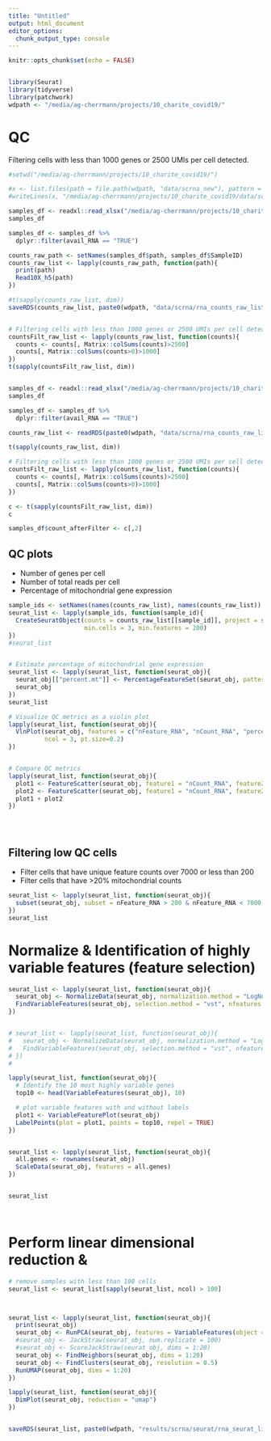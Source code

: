 ```yaml
---
title: "Untitled"
output: html_document
editor_options: 
  chunk_output_type: console
---
```


```r
knitr::opts_chunk$set(echo = FALSE)


library(Seurat)
library(tidyverse)
library(patchwork)
wdpath <- "/media/ag-cherrmann/projects/10_charite_covid19/"
```

# QC

Filtering cells with less than 1000 genes or 2500 UMIs per cell detected.

```r
#setwd("/media/ag-cherrmann/projects/10_charite_covid19/")

#x <- list.files(path = file.path(wdpath, "data/scrna_new"), pattern = "filtered_feature_bc_matrix.h5", recursive = TRUE, full.names = TRUE)
#writeLines(x, "/media/ag-cherrmann/projects/10_charite_covid19/data/scrna_new/counts_list.txt")

samples_df <- readxl::read_xlsx("/media/ag-cherrmann/projects/10_charite_covid19/data/scrna_seq_annot_path.xlsx")
samples_df

samples_df <- samples_df %>% 
  dplyr::filter(avail_RNA == "TRUE")

counts_raw_path <- setNames(samples_df$path, samples_df$SampleID)
counts_raw_list <- lapply(counts_raw_path, function(path){
  print(path)
  Read10X_h5(path)
})

#t(sapply(counts_raw_list, dim))
saveRDS(counts_raw_list, paste0(wdpath, "data/scrna/rna_counts_raw_list.RDS"))


# Filtering cells with less than 1000 genes or 2500 UMIs per cell detected.
countsFilt_raw_list <- lapply(counts_raw_list, function(counts){
  counts <- counts[, Matrix::colSums(counts)>2500]
  counts[, Matrix::colSums(counts>0)>1000]
})
t(sapply(countsFilt_raw_list, dim))



```

```r

samples_df <- readxl::read_xlsx("/media/ag-cherrmann/projects/10_charite_covid19/data/scrna_seq_annot_path.xlsx")
samples_df

samples_df <- samples_df %>% 
  dplyr::filter(avail_RNA == "TRUE")

counts_raw_list <- readRDS(paste0(wdpath, "data/scrna/rna_counts_raw_list.RDS"))

t(sapply(counts_raw_list, dim))

# Filtering cells with less than 1000 genes or 2500 UMIs per cell detected.
countsFilt_raw_list <- lapply(counts_raw_list, function(counts){
  counts <- counts[, Matrix::colSums(counts)>2500]
  counts[, Matrix::colSums(counts>0)>1000]
})

c <- t(sapply(countsFilt_raw_list, dim))
c

samples_df$count_afterFilter <- c[,2]


```



## QC plots
- Number of genes per cell
- Number of total reads per cell
- Percentage of mitochondrial gene expression


```r
sample_ids <- setNames(names(counts_raw_list), names(counts_raw_list))
seurat_list <- lapply(sample_ids, function(sample_id){
  CreateSeuratObject(counts = counts_raw_list[[sample_id]], project = sample_id, 
                     min.cells = 3, min.features = 200)
})
#seurat_list


# Estimate percentage of mitochondrial gene expression
seurat_list <- lapply(seurat_list, function(seurat_obj){
  seurat_obj[["percent.mt"]] <- PercentageFeatureSet(seurat_obj, pattern = "^MT-")
  seurat_obj
})
seurat_list

# Visualize QC metrics as a violin plot
lapply(seurat_list, function(seurat_obj){
  VlnPlot(seurat_obj, features = c("nFeature_RNA", "nCount_RNA", "percent.mt"), 
          ncol = 3, pt.size=0.2)
})


# Compare QC metrics 
lapply(seurat_list, function(seurat_obj){
  plot1 <- FeatureScatter(seurat_obj, feature1 = "nCount_RNA", feature2 = "percent.mt") + theme(legend.position='none')
  plot2 <- FeatureScatter(seurat_obj, feature1 = "nCount_RNA", feature2 = "nFeature_RNA") + theme(legend.position='none')
  plot1 + plot2
})





```

## Filtering low QC cells
- Filter cells that have unique feature counts over 7000 or less than 200
- Filter cells that have >20% mitochondrial counts

```r
seurat_list <- lapply(seurat_list, function(seurat_obj){
  subset(seurat_obj, subset = nFeature_RNA > 200 & nFeature_RNA < 7000 & percent.mt < 20)
})
seurat_list
```


# Normalize & Identification of highly variable features (feature selection)

```r

seurat_list <- lapply(seurat_list, function(seurat_obj){
  seurat_obj <- NormalizeData(seurat_obj, normalization.method = "LogNormalize", scale.factor = 10000)
  FindVariableFeatures(seurat_obj, selection.method = "vst", nfeatures = 2000)
})


# seurat_list <- lapply(seurat_list, function(seurat_obj){
#   seurat_obj <- NormalizeData(seurat_obj, normalization.method = "LogNormalize", scale.factor = 10000)
#   FindVariableFeatures(seurat_obj, selection.method = "vst", nfeatures = 2000)
# })
# 

lapply(seurat_list, function(seurat_obj){
  # Identify the 10 most highly variable genes
  top10 <- head(VariableFeatures(seurat_obj), 10)

  # plot variable features with and without labels
  plot1 <- VariableFeaturePlot(seurat_obj)
  LabelPoints(plot = plot1, points = top10, repel = TRUE)
})


seurat_list <- lapply(seurat_list, function(seurat_obj){
  all.genes <- rownames(seurat_obj)
  ScaleData(seurat_obj, features = all.genes)
})


seurat_list




```

# Perform linear dimensional reduction & 

```r
# remove samples with less than 100 cells
seurat_list <- seurat_list[sapply(seurat_list, ncol) > 100]



seurat_list <- lapply(seurat_list, function(seurat_obj){
  print(seurat_obj)
  seurat_obj <- RunPCA(seurat_obj, features = VariableFeatures(object = seurat_obj))
  #seurat_obj <- JackStraw(seurat_obj, num.replicate = 100)
  #seurat_obj <- ScoreJackStraw(seurat_obj, dims = 1:20)
  seurat_obj <- FindNeighbors(seurat_obj, dims = 1:20)
  seurat_obj <- FindClusters(seurat_obj, resolution = 0.5)
  RunUMAP(seurat_obj, dims = 1:20)
})

lapply(seurat_list, function(seurat_obj){
  DimPlot(seurat_obj, reduction = "umap")
})


saveRDS(seurat_list, paste0(wdpath, "results/scrna/seurat/rna_seurat_list.RDS"))
```

